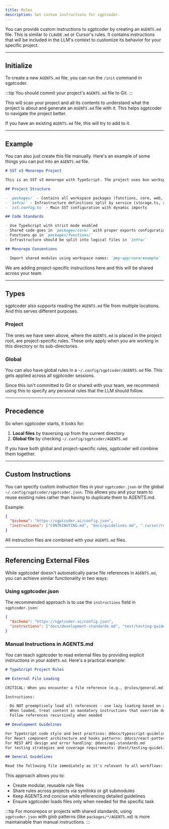```yaml
---
title: Rules
description: Set custom instructions for sgptcoder.
---
```


You can provide custom instructions to sgptcoder by creating an `AGENTS.md` file. This is similar to `CLAUDE.md` or Cursor's rules. It contains instructions that will be included in the LLM's context to customize its behavior for your specific project.

---

## Initialize

To create a new `AGENTS.md` file, you can run the `/init` command in sgptcoder.

:::tip
You should commit your project's `AGENTS.md` file to Git.
:::

This will scan your project and all its contents to understand what the project is about and generate an `AGENTS.md` file with it. This helps sgptcoder to navigate the project better.

If you have an existing `AGENTS.md` file, this will try to add to it.

---

## Example

You can also just create this file manually. Here's an example of some things you can put into an `AGENTS.md` file.

```markdown title="AGENTS.md"
# SST v3 Monorepo Project

This is an SST v3 monorepo with TypeScript. The project uses bun workspaces for package management.

## Project Structure

- `packages/` - Contains all workspace packages (functions, core, web, etc.)
- `infra/` - Infrastructure definitions split by service (storage.ts, api.ts, web.ts)
- `sst.config.ts` - Main SST configuration with dynamic imports

## Code Standards

- Use TypeScript with strict mode enabled
- Shared code goes in `packages/core/` with proper exports configuration
- Functions go in `packages/functions/`
- Infrastructure should be split into logical files in `infra/`

## Monorepo Conventions

- Import shared modules using workspace names: `@my-app/core/example`
```

We are adding project-specific instructions here and this will be shared across your team.

---

## Types

sgptcoder also supports reading the `AGENTS.md` file from multiple locations. And this serves different purposes.

### Project

The ones we have seen above, where the `AGENTS.md` is placed in the project root, are project-specific rules. These only apply when you are working in this directory or its sub-directories.

### Global

You can also have global rules in a `~/.config/sgptcoder/AGENTS.md` file. This gets applied across all sgptcoder sessions.

Since this isn't committed to Git or shared with your team, we recommend using this to specify any personal rules that the LLM should follow.

---

## Precedence

So when sgptcoder starts, it looks for:

1. **Local files** by traversing up from the current directory
2. **Global file** by checking `~/.config/sgptcoder/AGENTS.md`

If you have both global and project-specific rules, sgptcoder will combine them together.

---

## Custom Instructions

You can specify custom instruction files in your `sgptcoder.json` or the global `~/.config/sgptcoder/sgptcoder.json`. This allows you and your team to reuse existing rules rather than having to duplicate them to AGENTS.md.

Example:

```json title="sgptcoder.json"
{
  "$schema": "https://sgptcoder.ai/config.json",
  "instructions": ["CONTRIBUTING.md", "docs/guidelines.md", ".cursor/rules/*.md"]
}
```

All instruction files are combined with your `AGENTS.md` files.

---

## Referencing External Files

While sgptcoder doesn't automatically parse file references in `AGENTS.md`, you can achieve similar functionality in two ways:

### Using sgptcoder.json

The recommended approach is to use the `instructions` field in `sgptcoder.json`:

```json title="sgptcoder.json"
{
  "$schema": "https://sgptcoder.ai/config.json",
  "instructions": ["docs/development-standards.md", "test/testing-guidelines.md", "packages/*/AGENTS.md"]
}
```

### Manual Instructions in AGENTS.md

You can teach sgptcoder to read external files by providing explicit instructions in your `AGENTS.md`. Here's a practical example:

```markdown title="AGENTS.md"
# TypeScript Project Rules

## External File Loading

CRITICAL: When you encounter a file reference (e.g., @rules/general.md), use your Read tool to load it on a need-to-know basis. They're relevant to the SPECIFIC task at hand.

Instructions:

- Do NOT preemptively load all references - use lazy loading based on actual need
- When loaded, treat content as mandatory instructions that override defaults
- Follow references recursively when needed

## Development Guidelines

For TypeScript code style and best practices: @docs/typescript-guidelines.md
For React component architecture and hooks patterns: @docs/react-patterns.md
For REST API design and error handling: @docs/api-standards.md
For testing strategies and coverage requirements: @test/testing-guidelines.md

## General Guidelines

Read the following file immediately as it's relevant to all workflows: @rules/general-guidelines.md.
```

This approach allows you to:

- Create modular, reusable rule files
- Share rules across projects via symlinks or git submodules
- Keep AGENTS.md concise while referencing detailed guidelines
- Ensure sgptcoder loads files only when needed for the specific task

:::tip
For monorepos or projects with shared standards, using `sgptcoder.json` with glob patterns (like `packages/*/AGENTS.md`) is more maintainable than manual instructions.
:::
